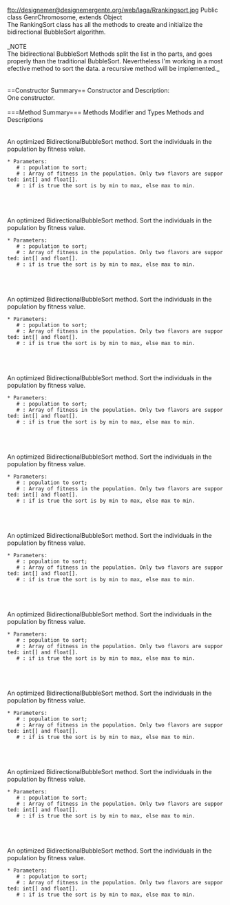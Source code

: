ftp://designemer@designemergente.org/web/laga/Rrankingsort.jpg
Public class GenrChromosome, extends Object<br>
The RankingSort class has all the methods to create and initialize the bidirectional BubbleSort algorithm.
<br>
<br>
_NOTE
<br>
The bidirectional BubbleSort Methods split the list in tho parts, and goes properly than the traditional BubbleSort. Nevertheless I'm working in a most efective method to sort the data. a recursive method will be implemented._
<br>
<br>
<br> 
==Constructor Summary== 
Constructor and Description:<br>
One constructor.
<br>
<br>
===Method Summary===
Methods Modifier and Types
Methods and Descriptions
{{{RankingSort(PApplet parent)}}}
<br>
<br>
{{{BidirectionalBubbleSort(Object[][] population, float[] arrResults)}}}
<br>
An optimized BidirectionalBubbleSort method. Sort the individuals in the population by fitness value.
 * Parameters:
    # {{{population}}}: population to sort;
    # {{{arrResults}}}: Array of fitness in the population. Only two flavors are supported: int[] and float[].
    # {{{minmax}}}: if is true the sort is by min to max, else max to min.
<br>
<br>
{{{void BidirectionalBubbleSort(Object[][] population, int[] arrResults)}}}
<br>
An optimized BidirectionalBubbleSort method. Sort the individuals in the population by fitness value.
 * Parameters:
    # {{{population}}}: population to sort;
    # {{{arrResults}}}: Array of fitness in the population. Only two flavors are supported: int[] and float[].
    # {{{minmax}}}: if is true the sort is by min to max, else max to min.
<br>
<br>
{{{void BidirectionalBubbleSort(double[][] population, float[] arrResults)}}}
<br>
An optimized BidirectionalBubbleSort method. Sort the individuals in the population by fitness value.
 * Parameters:
    # {{{population}}}: population to sort;
    # {{{arrResults}}}: Array of fitness in the population. Only two flavors are supported: int[] and float[].
    # {{{minmax}}}: if is true the sort is by min to max, else max to min.
<br>
<br>
{{{void BidirectionalBubbleSort(double[][] population, int[] arrResults)}}}
<br>
An optimized BidirectionalBubbleSort method. Sort the individuals in the population by fitness value.
 * Parameters:
    # {{{population}}}: population to sort;
    # {{{arrResults}}}: Array of fitness in the population. Only two flavors are supported: int[] and float[].
    # {{{minmax}}}: if is true the sort is by min to max, else max to min.
<br>
<br>
{{{void BidirectionalBubbleSort(float[][] population, float[] arrResults)}}}
<br>
An optimized BidirectionalBubbleSort method. Sort the individuals in the population by fitness value.
 * Parameters:
    # {{{population}}}: population to sort;
    # {{{arrResults}}}: Array of fitness in the population. Only two flavors are supported: int[] and float[].
    # {{{minmax}}}: if is true the sort is by min to max, else max to min.
<br>
<br>
{{{void BidirectionalBubbleSort(float[][] population, int[] arrResults)}}}
<br>
An optimized BidirectionalBubbleSort method. Sort the individuals in the population by fitness value.
 * Parameters:
    # {{{population}}}: population to sort;
    # {{{arrResults}}}: Array of fitness in the population. Only two flavors are supported: int[] and float[].
    # {{{minmax}}}: if is true the sort is by min to max, else max to min.
<br>
<br>
{{{void BidirectionalBubbleSort(int[][] population, float[] arrResults)}}}
<br>
An optimized BidirectionalBubbleSort method. Sort the individuals in the population by fitness value.
 * Parameters:
    # {{{population}}}: population to sort;
    # {{{arrResults}}}: Array of fitness in the population. Only two flavors are supported: int[] and float[].
    # {{{minmax}}}: if is true the sort is by min to max, else max to min.
<br>
<br>
{{{void BidirectionalBubbleSort(int[][] population, int[] arrResults)}}}
<br>
An optimized BidirectionalBubbleSort method. Sort the individuals in the population by fitness value.
 * Parameters:
    # {{{population}}}: population to sort;
    # {{{arrResults}}}: Array of fitness in the population. Only two flavors are supported: int[] and float[].
    # {{{minmax}}}: if is true the sort is by min to max, else max to min.
<br>
<br>
{{{void BidirectionalBubbleSort(char[][] population, float[] arrResults)}}}
<br>
An optimized BidirectionalBubbleSort method. Sort the individuals in the population by fitness value.
 * Parameters:
    # {{{population}}}: population to sort;
    # {{{arrResults}}}: Array of fitness in the population. Only two flavors are supported: int[] and float[].
    # {{{minmax}}}: if is true the sort is by min to max, else max to min.
<br>
<br>
{{{void BidirectionalBubbleSort(char[][] population, int[] arrResults)}}}
<br>
An optimized BidirectionalBubbleSort method. Sort the individuals in the population by fitness value.
 * Parameters:
    # {{{population}}}: population to sort;
    # {{{arrResults}}}: Array of fitness in the population. Only two flavors are supported: int[] and float[].
    # {{{minmax}}}: if is true the sort is by min to max, else max to min.